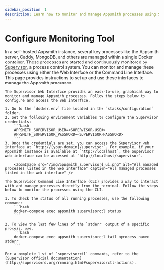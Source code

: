 ```yaml
---
sidebar_position: 1
description: Learn how to monitor and manage Appsmith processes using Supervisor's Web Interface and Command Line Interface (CLI) in your self-hosted Appsmith instance.
---
```



# Configure Monitoring Tool

In a self-hosted Appsmith instance, several key processes like the Appsmith server, Caddy, MongoDB, and others are managed within a single Docker container. These processes are started and continuously monitored by [Supervisor](http://supervisord.org/), a process control system. You can monitor and manage these processes using either the Web Interface or the Command Line Interface. This page provides instructions to set up and use these interfaces to manage the Appsmith processes.

<Tabs queryString="current-interface-type">
  <TabItem label="Web Interface" value="web">

    The Supervisor Web Interface provides an easy-to-use, graphical way to monitor and manage Appsmith processes. Follow the steps below to configure and access the web interface.

    1. Go to the `docker.env` file located in the `stacks/configuration` folder.
    2. Set the following environment variables to configure the Supervisor credentials:
        ```bash
        APPSMITH_SUPERVISOR_USER=<SUPERVISOR-USER>
        APPSMITH_SUPERVISOR_PASSWORD=<SUPERVISOR-PASSWORD>
        ```
    3. Once the credentials are set, you can access the Supervisor web interface at `http://[your-domain]/supervisor`. For example, if your Appsmith instance is available at `http://localhost`, the Supervisor web interface can be accessed at `http://localhost/supervisor`.

        <ZoomImage src="/img/appsmith_supervisord_ui.png" alt="All managed processes listed in the web interface" caption="All managed processes listed in the web interface" />

  </TabItem>
  <TabItem label="Command Line Interface" value="commandline">

    The Supervisor Command Line Interface (CLI) provides a way to interact with and manage processes directly from the terminal. Follow the steps below to monitor the processes using the CLI.

    1. To check the status of all running processes, use the following command:
        ```bash
        docker-compose exec appsmith supervisorctl status
        ```

    2. To view the last few lines of the `stderr` output of a specific process, use:
        ```bash
        docker-compose exec appsmith supervisorctl tail <process_name> stderr
        ```

    For a complete list of `supervisorctl` commands, refer to the [Supervisor official documentation](http://supervisord.org/running.html#supervisorctl-actions).
  </TabItem>
</Tabs>